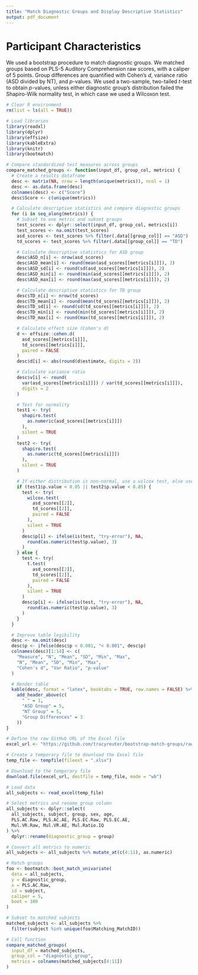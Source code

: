 ```yaml
---
title: "Match Diagnostic Groups and Display Descriptive Statistics"
output: pdf_document
---
```


# Participant Characteristics
We used a bootstrap procedure to match diagnostic groups. We matched groups based on PLS-5 Auditory Comprehension raw scores, with a caliper of 5 points. Group differences are quantified with Cohen's *d*, variance ratio (ASD divided by NT), and *p*-values. We used a two-sample, two-tailed *t*-test to obtain *p*-values, unless either diagnostic group's distribution failed the Shapiro-Wilk normality test, in which case we used a Wilcoxon test.

```r
# Clear R environment
rm(list = ls(all = TRUE))

# Load libraries
library(readxl)
library(dplyr)
library(effsize)
library(kableExtra)
library(knitr)
library(bootmatch)
```

```r
# Compare standardized test measures across groups
compare_matched_groups <- function(input_df, group_col, metrics) {
  # Create a results dataframe
  desc <- matrix(NA, nrow = length(unique(metrics)), ncol = 1)
  desc <- as.data.frame(desc)
  colnames(desc) <- c("Score")
  desc$Score <- c(unique(metrics))

  # Calculate descriptive statistics and compare diagnostic groups
  for (i in seq_along(metrics)) {
    # Subset to one metric and subset groups
    test_scores <- dplyr::select(input_df, group_col, metrics[i])
    test_scores <- na.omit(test_scores)
    asd_scores <- test_scores %>% filter(.data[[group_col]] == "ASD")
    td_scores <- test_scores %>% filter(.data[[group_col]] == "TD")

    # Calculate descriptive statistics for ASD group
    desc$ASD_n[i] <- nrow(asd_scores)
    desc$ASD_mean[i] <- round(mean(asd_scores[[metrics[i]]]), 2)
    desc$ASD_sd[i] <- round(sd(asd_scores[[metrics[i]]]), 2)
    desc$ASD_min[i] <- round(min(asd_scores[[metrics[i]]]), 2)
    desc$ASD_max[i] <- round(max(asd_scores[[metrics[i]]]), 2)

    # Calculate descriptive statistics for TD group
    desc$TD_n[i] <- nrow(td_scores)
    desc$TD_mean[i] <- round(mean(td_scores[[metrics[i]]]), 2)
    desc$TD_sd[i] <- round(sd(td_scores[[metrics[i]]]), 2)
    desc$TD_min[i] <- round(min(td_scores[[metrics[i]]]), 2)
    desc$TD_max[i] <- round(max(td_scores[[metrics[i]]]), 2)

    # Calculate effect size (Cohen's d)
    d <- effsize::cohen.d(
      asd_scores[[metrics[i]]],
      td_scores[[metrics[i]]],
      paired = FALSE
    )
    desc$d[i] <- abs(round(d$estimate, digits = 2))

    # Calculate variance ratio
    desc$v[i] <- round(
      var(asd_scores[[metrics[i]]]) / var(td_scores[[metrics[i]]]),
      digits = 2
    )

    # Test for normality
    test1 <- try(
      shapiro.test(
        as.numeric(asd_scores[[metrics[i]]])
      ),
      silent = TRUE
    )
    test2 <- try(
      shapiro.test(
        as.numeric(td_scores[[metrics[i]]])
      ),
      silent = TRUE
    )

    # If either distribution is non-normal, use a wilcox test, else use a t-test
    if (test1$p.value < 0.05 || test2$p.value < 0.05) {
      test <- try(
        wilcox.test(
          asd_scores[[2]],
          td_scores[[2]],
          paired = FALSE
        ),
        silent = TRUE
      )
      desc$p[i] <- ifelse(is(test, "try-error"), NA,
        round(as.numeric(test$p.value), 3)
      )
    } else {
      test <- try(
        t.test(
          asd_scores[[2]],
          td_scores[[2]],
          paired = FALSE
        ),
        silent = TRUE
      )
      desc$p[i] <- ifelse(is(test, "try-error"), NA,
        round(as.numeric(test$p.value), 3)
      )
    }
  }

  # Improve table legibility
  desc <- na.omit(desc)
  desc$p <- ifelse(desc$p < 0.001, "< 0.001", desc$p)
  colnames(desc)[1:14] <- c(
    "Measure", "N", "Mean", "SD", "Min", "Max",
    "N", "Mean", "SD", "Min", "Max",
    "Cohen's d", "Var Ratio", "p-value"
  )

  # Render table
  kable(desc, format = "latex", booktabs = TRUE, row.names = FALSE) %>%
    add_header_above(c(
      " " = 1,
      "ASD Group" = 5,
      "NT Group" = 5,
      "Group Differences" = 3
    ))
}
```

```r
# Define the raw GitHub URL of the Excel file
excel_url <- "https://github.com/tracyreuter/bootstrap-match-groups/raw/refs/heads/main/subjectlog.xlsx" # nolint

# Create a temporary file to download the Excel file
temp_file <- tempfile(fileext = ".xlsx")

# Download to the temporary file
download.file(excel_url, destfile = temp_file, mode = "wb")

# Load data
all_subjects <- read_excel(temp_file)

# Select metrics and rename group column
all_subjects <- dplyr::select(
  all_subjects, subject, group, sex, age,
  PLS.AC.Raw, PLS.AC.AE, PLS.EC.Raw, PLS.EC.AE,
  Mul.VR.Raw, Mul.VR.AE, Mul.Ratio.IQ
) %>%
  dplyr::rename(diagnostic_group = group)

# Convert all metrics to numeric
all_subjects <- all_subjects %>% mutate_at(c(4:11), as.numeric)

# Match groups
foo <- bootmatch::boot_match_univariate(
  data = all_subjects,
  y = diagnostic_group,
  x = PLS.AC.Raw,
  id = subject,
  caliper = 5,
  boot = 100
)

# Subset to matched subjects
matched_subjects <- all_subjects %>%
  filter(subject %in% unique(foo$Matching_MatchID))
```

```r
# Call function
compare_matched_groups(
  input_df = matched_subjects,
  group_col = "diagnostic_group",
  metrics = colnames(matched_subjects[4:11])
)
```